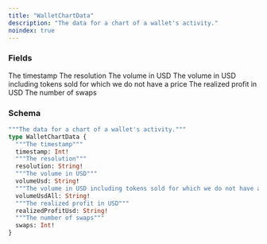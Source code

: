 ```yaml
---
title: "WalletChartData"
description: "The data for a chart of a wallet's activity."
noindex: true
---
```


### Fields

<ResponseField name="timestamp" type="Int!" required>
  The timestamp
</ResponseField>

<ResponseField name="resolution" type="String!" required>
  The resolution
</ResponseField>

<ResponseField name="volumeUsd" type="String!" required>
  The volume in USD
</ResponseField>

<ResponseField name="volumeUsdAll" type="String!" required>
  The volume in USD including tokens sold for which we do not have a price
</ResponseField>

<ResponseField name="realizedProfitUsd" type="String!" required>
  The realized profit in USD
</ResponseField>

<ResponseField name="swaps" type="Int!" required>
  The number of swaps
</ResponseField>

### Schema


```graphql 
"""The data for a chart of a wallet's activity."""
type WalletChartData {
  """The timestamp"""
  timestamp: Int!
  """The resolution"""
  resolution: String!
  """The volume in USD"""
  volumeUsd: String!
  """The volume in USD including tokens sold for which we do not have a price"""
  volumeUsdAll: String!
  """The realized profit in USD"""
  realizedProfitUsd: String!
  """The number of swaps"""
  swaps: Int!
}
```
